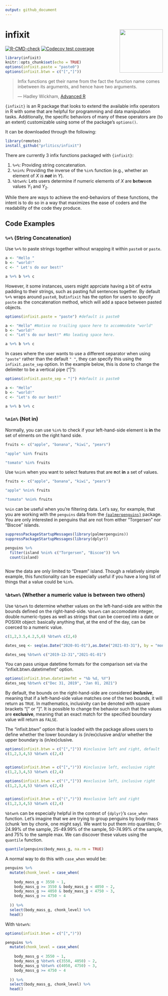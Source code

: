 ```yaml
---
output: github_document
---
```


<!-- README.md is generated from README.Rmd. Please edit that file -->

# infixit <img src="man/figures/logo.png" align="right" height="138"/>

<!-- badges: start -->

[![R-CMD-check](https://github.com/prlitics/infixit/actions/workflows/R-CMD-check.yaml/badge.svg)](https://github.com/prlitics/infixit/actions/workflows/R-CMD-check.yaml) [![Codecov test coverage](https://codecov.io/gh/prlitics/infixit/branch/main/graph/badge.svg)](https://app.codecov.io/gh/prlitics/infixit?branch=main)

<!-- badges: end -->

```r
library(infixit)
knitr::opts_chunk$set(echo = TRUE)
options(infixit.paste = "paste0")
options(infixit.btwn = c("[","]"))
```

>  Infix functions get their name from the fact the function name comes inbetween its arguments, and hence have two arguments.
>
> --- Hadley Wickham, [Advanced R](https://adv-r.hadley.nz/functions.html#:~:text=Infix%20functions%20get%20their%20name,%2C%20%3C%3D%20%2C%20%3D%3D%20%2C%20!%3D) 

`{infixit}` is an R package that looks to extend the available infix operators in R with some that are helpful for programming and data manipulation tasks. Additionally, the specific behaviors of many of these operators are (to an extent) customizable using some of the package's `options()`.

It can be downloaded through the following:

```r
library(remotes)
install_github("prlitics/infixit")
```

There are currently 3 infix functions packaged with `{infixit}`:

1. `%+%`: Providing string concatenation. 
2. `%nin%`: Providing the inverse of the `%in%` function (e.g., whether an element of $X$ _is **not**_ in $Y$).
3. `%btwn%`: Lets users determine if numeric elements of $X$ are **b**e**tw**ee**n** values $Y_1$ and $Y_2$. 


While there are ways to achieve the end-behaviors of these functions, the intent is to do so in a way that maximizes the ease of coders and the readability of the code they produce.




## Code Examples

### `%+%` (String Concatenation)

Use `%+%` to paste strings together without wrapping it within `paste0` or `paste`.

```r
a <- "Hello "
b <- "world!"
c <- " Let's do our best!"

a %+% b %+% c

```

However, it some instances, users might apprciate having a bit of extra padding to their strings, such as pasting full sentences together. By default `%+%` wraps around `paste0`, but`infixit` has the option for users to specify `paste` as the concatenation method, which will add a space between pasted objects.

```r
options(infixit.paste = "paste") #default is paste0

a <- "Hello" #Notice no trailing space here to accommodate "world"
b <- "world!"
c <- "Let's do our best!" #No leading space here.

a %+% b %+% c

```


In cases where the user wants to use a different separator when using `"paste"` rather than the default `" "`, they can specify this using the `infixit.paste_sep` option. In the example below, this is done to change the delimiter to be a vertical pipe ("|"):

```r
options(infixit.paste_sep = "|") #default is paste0

a <- "Hello" 
b <- "world!"
c <- "Let's do our best!"

a %+% b %+% c

```

### `%nin%` (Not in)

Normally, you can use `%in%` to check if your left-hand-side element is **in** the set of elments on the right hand side.

```r
fruits <- c("apple", "banana", "kiwi", "pears")

"apple" %in% fruits

"tomato" %in% fruits

```


Use `%nin%` when you want to select features that are **n**ot **in** a set of values. 

```r
fruits <- c("apple", "banana", "kiwi", "pears")

"apple" %nin% fruits

"tomato" %nin% fruits

```

`%nin` can be useful when you're filtering data. Let's say, for example, that you are working with the `penguins` data from the [`{palmerpenguins}`](https://allisonhorst.github.io/palmerpenguins/) package. You are only interested in penguins that are not from either "Torgersen" nor "Biscoe" islands.

```r

suppressPackageStartupMessages(library(palmerpenguins))
suppressPackageStartupMessages(library(dplyr))

penguins %>%
  filter(island %nin% c("Torgersen", "Biscoe")) %>%
  count(island)



```

Now the data are only limited to "Dream" island. Though a relatively simple example, this functionality can be especially useful if you have a long list of things that a value could be `%in%`. 

### `%btwn%` (Whether a numeric value is between two others)

Use `%btwn%` to determine whether values on the left-hand-side are within the bounds defined on the right-hand-side. `%btwn%` can accomodate integer, double numeric-types as well as strings that can be coerced into a date or POSIXlt object: basically anything that, at the end of the day, can be coerced to a numeric value.

```r

c(1,2,3.5,4.2,5,6) %btwn% c(2,4)

dates_seq <- seq(as.Date("2020-01-01"),as.Date("2021-03-31"), by = "month")

dates_seq %btwn% c("2019-12-31","2021-01-01")

```

You can pass unique datetime formats for the comparison set via the "infixit.btwn.datetimefmt" option.

```r
options(infixit.btwn.datetimefmt = "%b %d, %Y")
dates_seq %btwn% c("Dec 31, 2019", "Jan 01, 2021")

```


By default, the bounds on the right-hand-side are considered **_inclusive_**, meaning that if a left-hand-side value matches one of the two bounds, it will return as `TRUE`. In mathematics, inclusivity can be denoted with square brackets "[" or "]". It is possible to change the behavior such that the values are **exclusive**, meaning that an exact match for the specified boundary value will return as `FALSE`.

The "infixit.btwn" option that is loaded with the package allows users to define whether the lower boundary is (in/ex)clusive and/or whether the upper boundary is (in/ex)clusive.


```r

options(infixit.btwn = c("[","]")) #inclusive left and right, default
c(1,2,3,4,5) %btwn% c(2,4)


options(infixit.btwn = c("[",")")) #inclusive left, exclusive right
c(1,2,3,4,5) %btwn% c(2,4)

options(infixit.btwn = c("(","]")) #exclusive left, inclusive right
c(1,2,3,4,5) %btwn% c(2,4)


options(infixit.btwn = c("(",")")) #exclusive left and right
c(1,2,3,4,5) %btwn% c(2,4)


```

`%btwn%` can be especially helpful in the context of `{dplyr}`'s `case_when` function. Let's imagine that we are trying to group penguins by body mass (chunk 'em by chonk, one might say). We want to put them into quartiles; 0-24.99% of the sample, 25-49.99% of the sample, 50-74.99% of the sample, and 75% to the sample max. We can discover these values using the `quantile` function.

```r

quantile(penguins$body_mass_g, na.rm = TRUE)

```


A normal way to do this with `case_when` would be:

```r

penguins %>%
  mutate(chonk_level = case_when(
    
    body_mass_g < 3550 ~ 1,
    body_mass_g >= 3550 & body_mass_g < 4050 ~ 2,
    body_mass_g >= 4050 & body_mass_g < 4750 ~ 3,
    body_mass_g >= 4750 ~ 4
    
  )) %>% 
  select(body_mass_g, chonk_level) %>%
  head()

```


With `%btwn%`:

```r

options(infixit.btwn = c("[",")"))

penguins %>%
  mutate(chonk_level = case_when(
    
    body_mass_g < 3550 ~ 1,
    body_mass_g %btwn% c(3550, 4050) ~ 2,
    body_mass_g %btwn% c(4050, 4750) ~ 3,
    body_mass_g >= 4750 ~ 4
    
  )) %>% 
  select(body_mass_g, chonk_level) %>%
  head()

```

